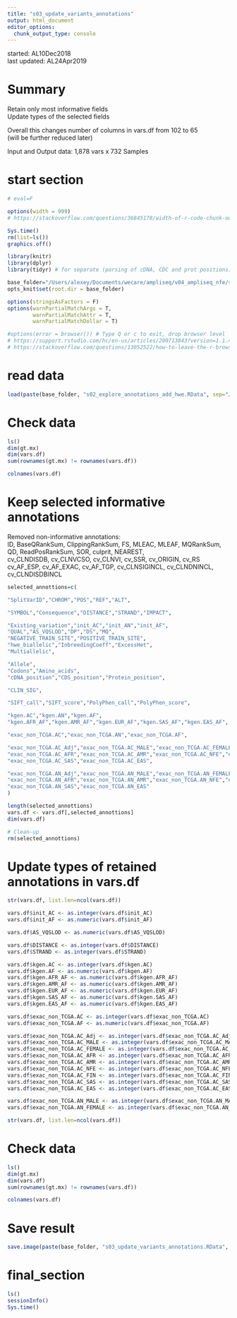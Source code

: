 ```yaml
---
title: "s03_update_variants_annotations"
output: html_document
editor_options: 
  chunk_output_type: console
---
```


started: AL10Dec2018  
last updated: AL24Apr2019  

# Summary  

Retain only most informative fields  
Update types of the selected fields  

Overall this changes number of columns in vars.df from 102 to 65  
(will be further reduced later)  

Input and Output data: 1,878 vars x 732 Samples  

# start section

<style>
pre {
  overflow-x: auto;
}
pre code {
  word-wrap: normal;
  white-space: pre;
}
</style>

```r

# eval=F

options(width = 999)
# https://stackoverflow.com/questions/36845178/width-of-r-code-chunk-output-in-rmarkdown-files-knitr-ed-to-html

```

```r

Sys.time()
rm(list=ls())
graphics.off()

library(knitr)
library(dplyr)
library(tidyr) # for separate (parsing of cDNA, CDC and prot positions)

base_folder="/Users/alexey/Documents/wecare/ampliseq/v04_ampliseq_nfe/s08_reshape_variants_annotations"
opts_knit$set(root.dir = base_folder)

options(stringsAsFactors = F)
options(warnPartialMatchArgs = T, 
        warnPartialMatchAttr = T, 
        warnPartialMatchDollar = T)

#options(error = browser()) # Type Q or c to exit, drop browser level
# https://support.rstudio.com/hc/en-us/articles/200713843?version=1.1.456&mode=desktop
# https://stackoverflow.com/questions/13052522/how-to-leave-the-r-browser-mode-in-the-console-window/13052588 

```

# read data

```r

load(paste(base_folder, "s02_explore_annotations_add_hwe.RData", sep="/"))

```

# Check data

```r

ls()
dim(gt.mx)
dim(vars.df)
sum(rownames(gt.mx) != rownames(vars.df))

colnames(vars.df)

```

# Keep selected informative annotations  

Removed non-informative annotations:  
ID, BaseQRankSum, ClippingRankSum, FS, MLEAC, MLEAF, MQRankSum,  
QD, ReadPosRankSum, SOR, culprit, NEAREST,  
cv_CLNDISDB, cv_CLNVCSO, cv_CLNVI, cv_SSR, cv_ORIGIN, cv_RS  
cv_AF_ESP, cv_AF_EXAC, cv_AF_TGP, cv_CLNSIGINCL, cv_CLNDNINCL, cv_CLNDISDBINCL

```r

selected_annottions=c(

"SplitVarID","CHROM","POS","REF","ALT",

"SYMBOL","Consequence","DISTANCE","STRAND","IMPACT",

"Existing_variation","init_AC","init_AN","init_AF",
"QUAL","AS_VQSLOD","DP","DS","MQ",
"NEGATIVE_TRAIN_SITE","POSITIVE_TRAIN_SITE",
"hwe_biallelic","InbreedingCoeff","ExcessHet",
"Multiallelic",

"Allele",
"Codons","Amino_acids",
"cDNA_position","CDS_position","Protein_position",

"CLIN_SIG",

"SIFT_call","SIFT_score","PolyPhen_call","PolyPhen_score",

"kgen.AC","kgen.AN","kgen.AF",
"kgen.AFR_AF","kgen.AMR_AF","kgen.EUR_AF","kgen.SAS_AF","kgen.EAS_AF",

"exac_non_TCGA.AC","exac_non_TCGA.AN","exac_non_TCGA.AF",

"exac_non_TCGA.AC_Adj","exac_non_TCGA.AC_MALE","exac_non_TCGA.AC_FEMALE",
"exac_non_TCGA.AC_AFR","exac_non_TCGA.AC_AMR","exac_non_TCGA.AC_NFE","exac_non_TCGA.AC_FIN",
"exac_non_TCGA.AC_SAS","exac_non_TCGA.AC_EAS",

"exac_non_TCGA.AN_Adj","exac_non_TCGA.AN_MALE","exac_non_TCGA.AN_FEMALE",
"exac_non_TCGA.AN_AFR","exac_non_TCGA.AN_AMR","exac_non_TCGA.AN_NFE","exac_non_TCGA.AN_FIN",
"exac_non_TCGA.AN_SAS","exac_non_TCGA.AN_EAS"
)

length(selected_annottions)
vars.df <- vars.df[,selected_annottions]
dim(vars.df)

# Clean-up
rm(selected_annottions)

```

# Update types of retained annotations in vars.df  

```r

str(vars.df, list.len=ncol(vars.df))

vars.df$init_AC <- as.integer(vars.df$init_AC)
vars.df$init_AF <- as.numeric(vars.df$init_AF)

vars.df$AS_VQSLOD <- as.numeric(vars.df$AS_VQSLOD)

vars.df$DISTANCE <- as.integer(vars.df$DISTANCE)
vars.df$STRAND <- as.integer(vars.df$STRAND)

vars.df$kgen.AC <- as.integer(vars.df$kgen.AC)
vars.df$kgen.AF <- as.numeric(vars.df$kgen.AF)
vars.df$kgen.AFR_AF <- as.numeric(vars.df$kgen.AFR_AF)
vars.df$kgen.AMR_AF <- as.numeric(vars.df$kgen.AMR_AF)
vars.df$kgen.EUR_AF <- as.numeric(vars.df$kgen.EUR_AF)
vars.df$kgen.SAS_AF <- as.numeric(vars.df$kgen.SAS_AF)
vars.df$kgen.EAS_AF <- as.numeric(vars.df$kgen.EAS_AF)

vars.df$exac_non_TCGA.AC <- as.integer(vars.df$exac_non_TCGA.AC)
vars.df$exac_non_TCGA.AF <- as.numeric(vars.df$exac_non_TCGA.AF)

vars.df$exac_non_TCGA.AC_Adj <- as.integer(vars.df$exac_non_TCGA.AC_Adj)
vars.df$exac_non_TCGA.AC_MALE <- as.integer(vars.df$exac_non_TCGA.AC_MALE)
vars.df$exac_non_TCGA.AC_FEMALE <- as.integer(vars.df$exac_non_TCGA.AC_FEMALE)
vars.df$exac_non_TCGA.AC_AFR <- as.integer(vars.df$exac_non_TCGA.AC_AFR)
vars.df$exac_non_TCGA.AC_AMR <- as.integer(vars.df$exac_non_TCGA.AC_AMR)
vars.df$exac_non_TCGA.AC_NFE <- as.integer(vars.df$exac_non_TCGA.AC_NFE)
vars.df$exac_non_TCGA.AC_FIN <- as.integer(vars.df$exac_non_TCGA.AC_FIN)
vars.df$exac_non_TCGA.AC_SAS <- as.integer(vars.df$exac_non_TCGA.AC_SAS)
vars.df$exac_non_TCGA.AC_EAS <- as.integer(vars.df$exac_non_TCGA.AC_EAS)

vars.df$exac_non_TCGA.AN_MALE <- as.integer(vars.df$exac_non_TCGA.AN_MALE)
vars.df$exac_non_TCGA.AN_FEMALE <- as.integer(vars.df$exac_non_TCGA.AN_FEMALE)

str(vars.df, list.len=ncol(vars.df))

```

# Check data

```r

ls()
dim(gt.mx)
dim(vars.df)
sum(rownames(gt.mx) != rownames(vars.df))

colnames(vars.df)

```

# Save result

```r

save.image(paste(base_folder, "s03_update_variants_annotations.RData", sep="/"))

```

# final_section

```r

ls()
sessionInfo()
Sys.time()

```
